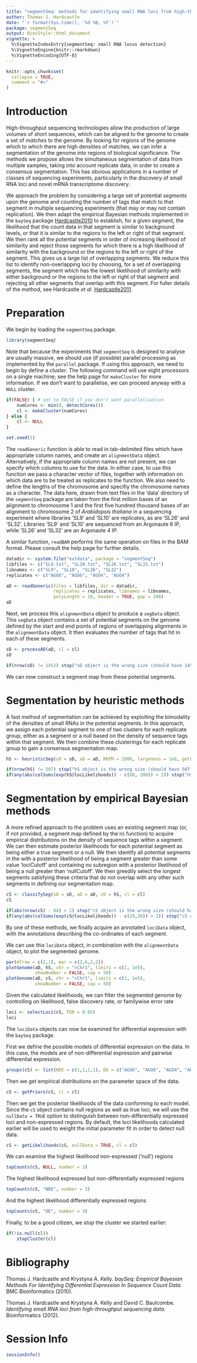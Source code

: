 ```yaml
---
title: "segmentSeq: methods for identifying small RNA loci from high-throughput sequencing data"
author: Thomas J. Hardcastle
date: "`r format(Sys.time(), '%d %B, %Y')`"
package: segmentSeq
output: BiocStyle::html_document
vignette: >
  %\VignetteIndexEntry{segmentSeq: small RNA locus detection}
  %\VignetteEngine{knitr::rmarkdown}
  %\VignetteEncoding{UTF-8}
---
```


```r
knitr::opts_chunk$set(
  collapse = TRUE,
  comment = "#>"
)
```

# Introduction

High-throughput sequencing technologies allow the production of large volumes of short sequences, which can be aligned to the genome to create a set of *matches* to the genome. By looking for regions of the genome which to which there are high densities of matches, we can infer a segmentation of the genome into regions of biological significance. The methods we propose allows the simultaneous segmentation of data from multiple samples, taking into account replicate data, in order to create a consensus segmentation. This has obvious applications in a number of classes of sequencing experiments, particularly in the discovery of small RNA loci and novel mRNA transcriptome discovery.

We approach the problem by considering a large set of potential *segments* upon the genome and counting the number of tags that match to that segment in multiple sequencing experiments (that may or may not contain replication). We then adapt the empirical Bayesian methods implemented in the ``baySeq`` package [Hardcastle2010](#Hardcastle2010) to establish, for a given segment, the likelihood that the count data in that segment is similar to background levels, or that it is similar to the regions to the left or right of that segment. We then rank all the potential segments in order of increasing likelihood of similarity and reject those segments for which there is a high likelihood of similarity with the background or the regions to the left or right of the segment. This gives us a large list of overlapping segments. We reduce this list to identify non-overlapping loci by choosing, for a set of overlapping segments, the segment which has the lowest likelihood of similarity with either background or the regions to the left or right of that segment and rejecting all other segments that overlap with this segment. For fuller details of the method, see Hardcastle *et al.* [Hardcastle2011](#Hardcastle2011).


# Preparation

We begin by loading the ``segmentSeq`` package.

```r
library(segmentSeq)
```

Note that because the experiments that ``segmentSeq`` is designed to analyse are usually massive, we should use (if possible) parallel processing as implemented by the ``parallel`` package. If using this approach, we need to begin by define a *cluster*. The following command will use eight processors on a single machine; see the help page for ``makeCluster`` for more information. If we don't want to parallelise, we can proceed anyway with a ``NULL`` cluster.

```r
if(FALSE) { # set to FALSE if you don't want parallelisation
    numCores <- min(8, detectCores())
    cl <- makeCluster(numCores)
} else {
    cl <- NULL
}
```

```r
set.seed(1)
```

The ``readGeneric`` function is able to read in tab-delimited files which have appropriate column names, and create an ``alignmentData`` object. Alternatively, if the appropriate column names are not present, we can specify which columns to use for the data. In either case, to use this function we pass a character vector of files, together with information on which data are to be treated as replicates to the function. We also need to define the lengths of the chromosome and specifiy the chromosome names as a character. The data here, drawn from text files in the 'data' directory of the ``segmentSeq`` package are taken from the first million bases of an alignment to chromosome 1 and the first five hundred thousand bases of an alignment to chromosome 2 of *Arabidopsis thaliana* in a sequencing experiment where libraries 'SL9' and 'SL10' are replicates, as are 'SL26' and 'SL32'. Libraries 'SL9' and 'SL10' are sequenced from an Argonaute 6 IP, while 'SL26' and 'SL32' are an Argonaute 4 IP.

A similar function, ``readBAM`` performs the same operation on files in the BAM format. Please consult the help page for further details.

```r
datadir <- system.file("extdata", package = "segmentSeq")
libfiles <- c("SL9.txt", "SL10.txt", "SL26.txt", "SL32.txt")
libnames <- c("SL9", "SL10", "SL26", "SL32")
replicates <- c("AGO6", "AGO6", "AGO4", "AGO4")

aD <- readGeneric(files = libfiles, dir = datadir,
                  replicates = replicates, libnames = libnames,
                  polyLength = 10, header = TRUE, gap = 200)
aD
```

Next, we process this ``alignmentData`` object to produce a ``segData`` object. This ``segData`` object contains a set of potential segments on the genome defined by the start and end points of regions of overlapping alignments in the ``alignmentData`` object. It then evaluates the number of tags that hit in each of these segments.

```r
sD <- processAD(aD, cl = cl)
sD
```


```r
if(nrow(sD) != 1452) stop("sD object is the wrong size (should have 1452 rows). Failure.")
```

We can now construct a segment map from these potential segments.

# Segmentation by heuristic methods

A fast method of segmentation can be achieved by exploiting the bimodality of the densities of small RNAs in the potential segments. In this approach, we assign each potential segment to one of two clusters for each replicate group, either as a segment or a null based on the density of sequence tags within that segment. We then combine these clusterings for each replicate group to gain a consensus segmentation map.

```r
hS <- heuristicSeg(sD = sD, aD = aD, RKPM = 1000, largeness = 1e8, getLikes = TRUE, cl = cl)
```

```r
if(nrow(hS) != 507) stop("hS object is the wrong size (should have 507 rows). Failure.")
if(any(abs(colSums(exp(hS@locLikelihoods)) - c(88, 208)) > 2)) stop("hS object contains wrong number of loci. Likely failure.")
```

# Segmentation by empirical Bayesian methods

A more refined approach to the problem uses an existing segment map (or, if not provided, a segment map defined by the ``hS`` function) to acquire empirical distributions on the density of sequence tags within a segment. We can then estimate posterior likelihoods for each potential segment as being either a true segment or a null. We then identify all potential segments in the with a posterior likelihood of being a segment greater than some value 'lociCutoff' and containing no subregion with a posterior likelihood of being a null greater than 'nullCutoff'. We then greedily select the longest segments satisfying these criteria that do not overlap with any other such segments in defining our segmentation map.

```r
cS <- classifySeg(sD = sD, aD = aD, cD = hS, cl = cl)
cS
```

```r
if(abs(nrow(cS) - 64) > 2) stop("cS object is the wrong size (should have ~142 rows). Likely failure.")
if(any(abs(colSums(exp(cS@locLikelihoods)) - c(29,36)) > 2)) stop("cS object contains wrong number of loci. Likely failure.")
```

By one of these methods, we finally acquire an annotated ``lociData`` object, with the annotations describing the co-ordinates of each segment.

We can use this ``lociData`` object, in combination with the ``alignmentData`` object, to plot the segmented genome.

```r
par(mfrow = c(2,1), mar = c(2,6,2,2))
plotGenome(aD, hS, chr = ">Chr1", limits = c(1, 1e5),
           showNumber = FALSE, cap = 50)
plotGenome(aD, cS, chr = ">Chr1", limits = c(1, 1e5),
           showNumber = FALSE, cap = 50)
```

Given the calculated likelihoods, we can filter the segmented genome by controlling on likelihood, false discovery rate, or familywise error rate

```r
loci <- selectLoci(cS, FDR = 0.05)
loci
```

The ``lociData`` objects can now be examined for differential expression with the ``baySeq`` package.

First we define the possible models of differential expression on the data. In this case, the models are of non-differential expression and pairwise differential expression.
```r
groups(cS) <- list(NDE = c(1,1,1,1), DE = c("AGO6", "AGO6", "AGO4", "AGO4"))
```

Then we get empirical distributions on the parameter space of the data.
```r
cS <- getPriors(cS, cl = cl)
```

Then we get the posterior likelihoods of the data conforming to each model. Since the ``cS`` object contains null regions as well as true loci, we will use the ``nullData = TRUE`` option to distinguish between non-differentially expressed loci and non-expressed regions. By default, the loci likelihoods calculated earlier will be used to weight the initial parameter fit in order to detect null data.
```r
cS <- getLikelihoods(cS, nullData = TRUE, cl = cl)
```

We can examine the highest likelihood non-expressed ('null') regions

```r
topCounts(cS, NULL, number = 3)
```

The highest likelihood expressed but non-differentially expressed regions

```r
topCounts(cS, "NDE", number = 3)
```

And the highest likelihood differentially expressed regions

```r
topCounts(cS, "DE", number = 3)
```

Finally, to be a good citizen, we stop the cluster we started earlier:

```r
if(!is.null(cl))
    stopCluster(cl)
```


# Bibliography

<a name="Hardcastle2010" />Thomas J. Hardcastle and Krystyna A. Kelly. *baySeq: Empirical Bayesian Methods For Identifying Differential Expression In Sequence Count Data.* BMC Bioinformatics (2010).

<a name="Hardcastle2011" />Thomas J. Hardcastle and Krystyna A. Kelly and David C. Baulcombe. *Identifying small RNA loci from high-throughput sequencing data.* Bioinformatics (2012).


# Session Info

```r
sessionInfo()
```
